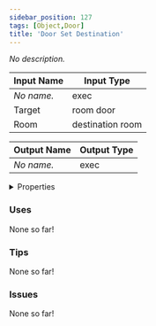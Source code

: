 ```yaml
---
sidebar_position: 127
tags: [Object,Door]
title: 'Door Set Destination'
---
```


*No description.*




<EsbSvg />

| Input Name | Input Type |
|-----------|-----------|
| *No name.* | exec |
| Target | room door |
| Room | destination room |

| Output Name | Output Type |
|-----------|-----------|
| *No name.* | exec |


<details>
  <summary>Properties</summary>
  <div>
    <div>
    <table>
      <thead>
        <tr>
          <th>Is beta required?</th>
          <th>❌</th>
        </tr>
        <tr>
          <th>Is this chip a trolling risk?</th>
          <th>❌</th>
        </tr>
        <tr>
          <th>Is this chip a role assignment risk?</th>
          <th>❌</th>
        </tr>
        <tr>
          <th>Chip UUID</th>
          <th>5b9dc865-0fac-4d3a-9edc-68184ee189a2</th>
        </tr>
      </thead>
    </table>
    </div>
  </div>
</details>

### Uses

None so far!

### Tips

None so far!

### Issues

None so far!